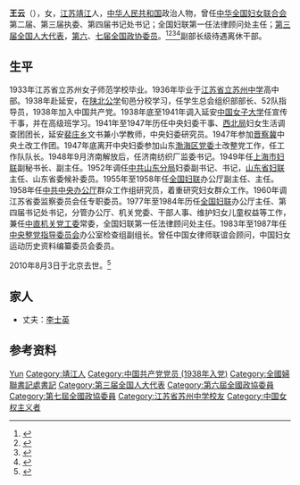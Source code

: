 {{Otheruses|other=名为王云的其他人物|王云}}

'''王云'''（{{bd|1916年||2010年|8月3日}}），女，[[江苏|江苏]][[靖江|靖江]]人，[[中华人民共和国|中华人民共和国]]政治人物，曾任[[中华全国妇女联合会|中华全国妇女联合会]]第二届、第三届执委、第四届书记处书记；全国妇联第一任法律顾问处主任；[[第三届全国人大代表|第三届全国人大代表]]，[[第六届全国政协委员|第六]]、[[第七届全国政协委员|七届全国政协委员]]。<ref>{{Cite book|title=中华人民共和国职官志|author=何虎生, 李耀东, 向常福主编|publisher=中国社会出版社|year=2003|isbn=9787800883934|location=北京|pages=}}</ref><ref>{{Cite book|title=历届全国政协委员人名辞典|author=|publisher=中国国际广播出版社|year=1996|isbn=9787507813746|location=北京|pages=286}}</ref><ref>{{cite book|title=中囯人名大辞典·当代人物卷|author=廖盖隆等编|year=1990|publisher=上海辞书出版社|location=上海|page=}}</ref><ref>{{Cite book|title=中国共产党人名大辞典|author=盛平主编|publisher=中国国际广播出版社|year=1991|isbn=|location=北京|pages=}}</ref>副部长级待遇离休干部。
==生平==
1933年江苏省立苏州女子师范学校毕业。1936年毕业于[[江苏省立苏州中学|江苏省立苏州中学]]高中部。1938年赴延安，在[[陕北公学|陕北公学]]旬邑分校学习，任学生总会组织部部长、52队指导员，1938年加入中国共产党。1938年底至1941年调入延安[[中国女子大学|中国女子大学]]任宣传干事，并在高级班学习。1941年至1947年历任中央妇委干事、[[西北局|西北局]]妇女生活调查团团长，延安[[裴庄镇|裴庄乡]]文书兼小学教师，中央妇委研究员。1947年参加[[晋察冀|晋察冀]]中央土改工作团。1947年底离开中央妇委参加山东[[渤海区|渤海区党委]]土改整党工作，任工作队队长。1948年9月济南解放后，任济南纺织厂监委书记。1949年任[[上海市妇女联合会|上海市妇联]]副秘书长、副主任。1952年调任[[中共山东分局|中共山东分局]]妇委副书记、书记，[[山东省妇女联合会|山东省妇联]]主任、山东省委候补委员。1955年至1958年任[[全国妇联|全国妇联]]办公厅副主任、主任。1958年任[[中共中央办公厅|中共中央办公厅]]群众工作组研究员，着重研究妇女群众工作。1960年调江苏省委监察委员会任专职委员。1977年至1984年历任[[中华全国妇女联合会|全国妇联]]办公厅主任、第四届书记处书记，分管办公厅、机关党委、干部人事、维护妇女儿童权益等工作，兼任[[中共中央直属机关工作委员会|中直机关党工委]]常委，全国妇联第一任法律顾问处主任。1983年至1987年任[[整党|中央整党指导委员会]]办公室检查组副组长。曾任中国女律师联谊会顾问，中国妇女运动历史资料编纂委员会委员。

2010年8月3日于北京去世。<ref>{{Cite news|url=https://news.sohu.com/20100812/n274171484.shtml|title=全国妇联书记处原书记王云同志王云逝世|work=新华网|date=2010-08-12|accessdate=2022-02-22|language=zh|via=搜狐新闻|archive-date=2022-02-23|archive-url=https://web.archive.org/web/20220223021110/https://news.sohu.com/20100812/n274171484.shtml|dead-url=no}}</ref>

==家人==
*丈夫：[[李士英|李士英]]
== 参考资料 ==
{{reflist}}

{{Navboxes 
| title  = 王云在[[中华全国妇女联合会|中华全国妇女联合会]]的职务
| list1  =
{{中华全国民主妇女联合会第二届执行委员会}}
{{中华全国妇女联合会第四届执行委员会}}
}}

{{Authority control}}
{{DEFAULTSORT:Wang yun}}
[[Category:王姓|Yun]]
[[Category:靖江人|Category:靖江人]]
[[Category:中国共产党党员_(1938年入党)|Category:中国共产党党员 (1938年入党)]]
[[Category:全國婦聯書記處書記|Category:全國婦聯書記處書記]]
[[Category:第三届全国人大代表|Category:第三届全国人大代表]]
[[Category:第六屆全國政協委員|Category:第六屆全國政協委員]]
[[Category:第七屆全國政協委員|Category:第七屆全國政協委員]]
[[Category:江苏省苏州中学校友|Category:江苏省苏州中学校友]]
[[Category:中国女权主义者|Category:中国女权主义者]]